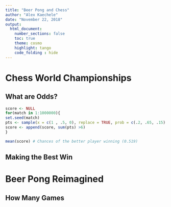 ```yaml
---
title: "Beer Pong and Chess"
author: "Alex Kaechele"
date: "November 22, 2018"
output:
  html_document:
    number_sections: false
    toc: true
    theme: cosmo
    highlight: tango
    code_folding : hide
---
```


# Chess World Championships

## What are Odds?

```r

score <- NULL
for(match in 1:1000000){
set.seed(match)
pts <- sample(x = c(1 , .5, 0), replace = TRUE, prob = c(.2, .65, .15), size = 12)
score <- append(score, sum(pts) >6)
}

mean(score) # Chances of the better player winning (0.519)

```

## Making the Best Win


# Beer Pong Reimagined

## How Many Games